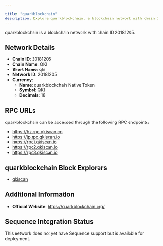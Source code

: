 ```yaml
---

title: "quarkblockchain"
description: Explore quarkblockchain, a blockchain network with chain ID 20181205. Learn about its native currency, quarkblockchain Native Token, and how to interact with the network.
---
```




quarkblockchain is a blockchain network with chain ID 20181205.

## Network Details

- **Chain ID**: 20181205
- **Chain Name**: QKI
- **Short Name**: qki
- **Network ID**: 20181205
- **Currency**: 
  - **Name**: quarkblockchain Native Token
  - **Symbol**: QKI
  - **Decimals**: 18

## RPC URLs

quarkblockchain can be accessed through the following RPC endpoints:

- https://hz.rpc.qkiscan.cn
- https://jp.rpc.qkiscan.io
- https://rpc1.qkiscan.io
- https://rpc2.qkiscan.io
- https://rpc3.qkiscan.io

## quarkblockchain Block Explorers

- [qkiscan](https://qkiscan.io)

## Additional Information

- **Official Website**: https://quarkblockchain.org/

## Sequence Integration Status

This network does not yet have Sequence support but is available for deployment.
